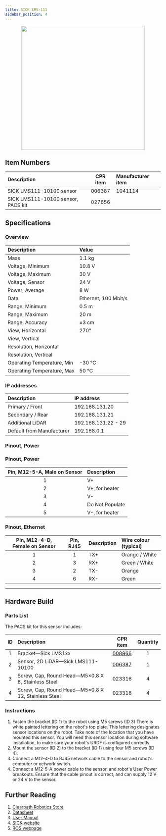 ```yaml
---
title: SICK LMS-111
sidebar_position: 4
---
```



<center>
  <img
    src="/img/sensor_images/sensor_sick_lms111_1.jpg"
    width="400"
  />
</center>

<Safety />

## Item Numbers

| Description                        | CPR item | Manufacturer item |
| :--------------------------------- | :------: | :---------------- |
| SICK LMS111-10100 sensor           |  006387  | 1041114           |
| SICK LMS111-10100 sensor, PACS kit |  027656  |                   |

## Specifications

### Overview

| Description                | Value                |
| :------------------------- | :------------------- |
| Mass                       | 1.1 kg               |
| Voltage, Minimum           | 10.8 V               |
| Voltage, Maximum           | 30 V                 |
| Voltage, Sensor            | 24 V                 |
| Power, Average             | 8 W                  |
| Data                       | Ethernet, 100 Mbit/s |
| Range, Minimum             | 0.5 m                |
| Range, Maximum             | 20 m                 |
| Range, Accuracy            | ±3 cm                |
| View, Horizontal           | 270°                 |
| View, Vertical             |                      |
| Resolution, Horizontal     |                      |
| Resolution, Vertical       |                      |
| Operating Temperature, Min | -30 °C               |
| Operating Temperature, Max | 50 °C                |

### IP addresses

| Description               | IP address          |
| :------------------------ | :------------------ |
| Primary / Front           | 192.168.131.20      |
| Secondary / Rear          | 192.168.131.21      |
| Additional LiDAR          | 192.168.131.22 - 29 |
| Default from Manufacturer | 192.168.0.1         |

### Pinout, Power

### Pinout, Power

| Pin, M12-5-A, Male on Sensor | Description     |
| :--------------------------: | :-------------- |
|              1               | V+              |
|              2               | V+, for heater  |
|              3               | V-              |
|              4               | Do Not Populate |
|              5               | V-, for heater  |

### Pinout, Ethernet

| Pin, M12-4-D, Female on Sensor | Pin, RJ45 | Description | Wire colour (typical) |
| :----------------------------: | :-------: | :---------- | :-------------------- |
|               1                |     1     | TX+         | Orange / White        |
|               2                |     3     | RX+         | Green / White         |
|               3                |     2     | TX-         | Orange                |
|               4                |     6     | RX-         | Green                 |

---

## Hardware Build

### Parts List

The PACS kit for this sensor includes:

| ID  | Description                                         |                         CPR item                         | Quantity |
| :-: | :-------------------------------------------------- | :------------------------------------------------------: | :------: |
|  1  | Bracket—Sick LMS1xx                                 |   [008966](/assets/pdf/clearpath_robotics_008966.pdf)    |    1     |
|  2  | Sensor, 2D LiDAR—Sick LMS111-10100                  | [006387](/assets/pdf/clearpath_robotics_006387-TDS1.pdf) |    1     |
|  3  | Screw, Cap, Round Head—M5×0.8 X 8, Stainless Steel  |                          023316                          |    4     |
|  4  | Screw, Cap, Round Head—M5×0.8 X 12, Stainless Steel |                          023318                          |    4     |

### Instructions

1.  Fasten the bracket (ID 1) to the robot using M5 screws (ID 3)
    There is white painted lettering on the robot's top plate.
    This lettering designates sensor locations on the robot.
    Take note of the location that you have mounted this sensor.
    You will need this sensor location during software installation, to make sure your robot's URDF is configured correctly.
2.  Mount the sensor (ID 2) to the bracket (ID 1) using four M5 screws (ID 4).
3.  Connect a M12-4-D to RJ45 network cable to the sensor and robot's computer or network switch.
4.  Connect a M12-5-A power cable to the sensor, and robot's User Power breakouts. Ensure that the cable pinout is correct, and can supply 12 V or 24 V to the sensor.

## Further Reading

1.  [Clearpath Robotics Store](https://store.clearpathrobotics.com/collections/2dlidar/products/lms111)
2.  [Datasheet](/assets/pdf/clearpath_robotics_006387-TDS1.pdf)
3.  [User Manual](/assets/pdf/clearpath_robotics_006387-TDS2.pdf)
4.  [SICK website](https://www.sick.com/ca/en/detection-and-ranging-solutions/2d-lidar-sensors/lms1xx/lms111-10100/p/p109842)
5.  [ROS webpage](http://wiki.ros.org/LMS1xx)
